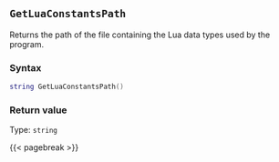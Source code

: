 ## `GetLuaConstantsPath`

Returns the path of the file containing the Lua data types used by the program.

### Syntax {-}

``` .lua
string GetLuaConstantsPath()
```


### Return value {-}

Type: `string`


{{< pagebreak >}}